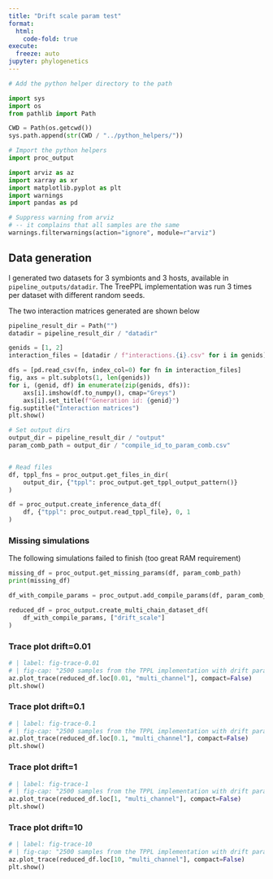 ```yaml
---
title: "Drift scale param test"
format:
  html:
    code-fold: true
execute:
  freeze: auto
jupyter: phylogenetics
---
```


```python
# Add the python helper directory to the path

import sys
import os
from pathlib import Path

CWD = Path(os.getcwd())
sys.path.append(str(CWD / "../python_helpers/"))

# Import the python helpers
import proc_output

import arviz as az
import xarray as xr
import matplotlib.pyplot as plt
import warnings
import pandas as pd

# Suppress warning from arviz
# -- it complains that all samples are the same
warnings.filterwarnings(action="ignore", module=r"arviz")
```
## Data generation
I generated two datasets for 3 symbionts and 3 hosts, available in `pipeline_outputs/datadir`.
The TreePPL implementation was run 3 times per dataset with different random seeds.


The two interaction matrices generated are shown below
```python
pipeline_result_dir = Path("")
datadir = pipeline_result_dir / "datadir"

genids = [1, 2]
interaction_files = [datadir / f"interactions.{i}.csv" for i in genids]

dfs = [pd.read_csv(fn, index_col=0) for fn in interaction_files]
fig, axs = plt.subplots(1, len(genids))
for i, (genid, df) in enumerate(zip(genids, dfs)):
    axs[i].imshow(df.to_numpy(), cmap="Greys")
    axs[i].set_title(f"Generation id: {genid}")
fig.suptitle("Interaction matrices")
plt.show()
```
```python
# Set output dirs
output_dir = pipeline_result_dir / "output"
param_comb_path = output_dir / "compile_id_to_param_comb.csv"


# Read files
df, tppl_fns = proc_output.get_files_in_dir(
    output_dir, {"tppl": proc_output.get_tppl_output_pattern()}
)

df = proc_output.create_inference_data_df(
    df, {"tppl": proc_output.read_tppl_file}, 0, 1
)

```
### Missing simulations
The following simulations failed to finish (too great RAM requirement)
```python
missing_df = proc_output.get_missing_params(df, param_comb_path)
print(missing_df)
```

```python

df_with_compile_params = proc_output.add_compile_params(df, param_comb_path)

reduced_df = proc_output.create_multi_chain_dataset_df(
    df_with_compile_params, ["drift_scale"]
)

```
### Trace plot drift=0.01
```python
# | label: fig-trace-0.01
# | fig-cap: "2500 samples from the TPPL implementation with drift param 0.01"
az.plot_trace(reduced_df.loc[0.01, "multi_channel"], compact=False)
plt.show()
```
### Trace plot drift=0.1
```python
# | label: fig-trace-0.1
# | fig-cap: "2500 samples from the TPPL implementation with drift param 0.1"
az.plot_trace(reduced_df.loc[0.1, "multi_channel"], compact=False)
plt.show()
```
### Trace plot drift=1
```python
# | label: fig-trace-1
# | fig-cap: "2500 samples from the TPPL implementation with drift param 1"
az.plot_trace(reduced_df.loc[1, "multi_channel"], compact=False)
plt.show()
```
### Trace plot drift=10
```python
# | label: fig-trace-10
# | fig-cap: "2500 samples from the TPPL implementation with drift param 10"
az.plot_trace(reduced_df.loc[10, "multi_channel"], compact=False)
plt.show()
```